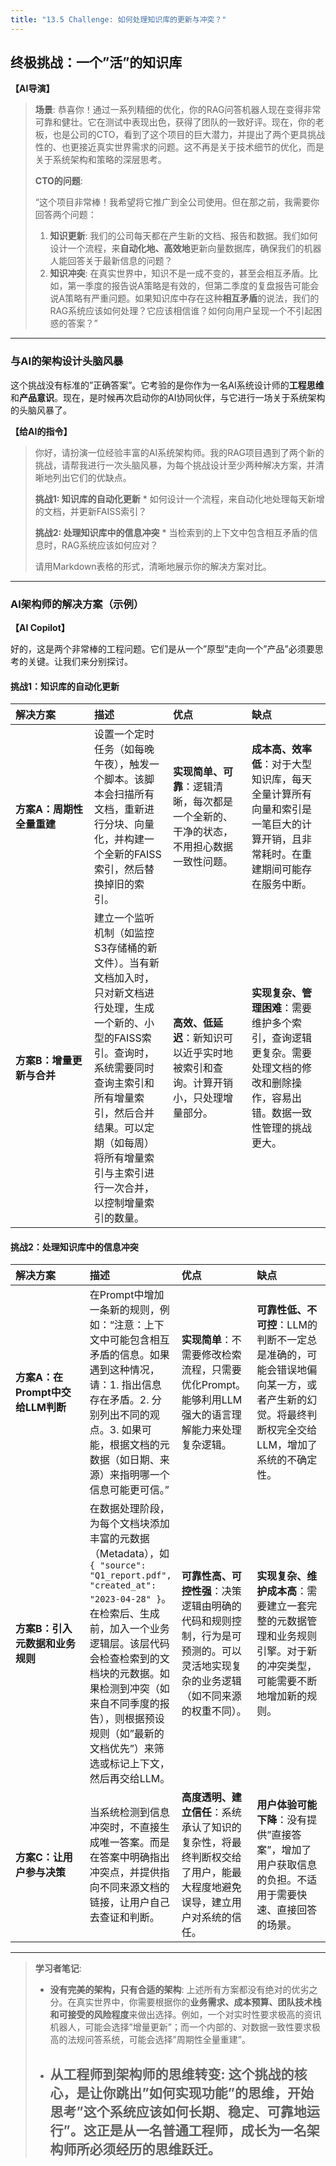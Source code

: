 ```yaml
---
title: "13.5 Challenge: 如何处理知识库的更新与冲突？"
---
```


## 终极挑战：一个"活"的知识库

**【AI导演】**

> **场景**: 恭喜你！通过一系列精细的优化，你的RAG问答机器人现在变得非常可靠和健壮。它在测试中表现出色，获得了团队的一致好评。现在，你的老板，也是公司的CTO，看到了这个项目的巨大潜力，并提出了两个更具挑战性的、也更接近真实世界需求的问题。这不再是关于技术细节的优化，而是关于系统架构和策略的深层思考。
>
> **CTO的问题**:
>
> "这个项目非常棒！我希望将它推广到全公司使用。但在那之前，我需要你回答两个问题：
>
> 1.  **知识更新**: 我们的公司每天都在产生新的文档、报告和数据。我们如何设计一个流程，来**自动化地、高效地**更新向量数据库，确保我们的机器人能回答关于最新信息的问题？
> 2.  **知识冲突**: 在真实世界中，知识不是一成不变的，甚至会相互矛盾。比如，第一季度的报告说A策略是有效的，但第二季度的复盘报告可能会说A策略有严重问题。如果知识库中存在这种**相互矛盾**的说法，我们的RAG系统应该如何处理？它应该相信谁？如何向用户呈现一个不引起困惑的答案？"

---

### 与AI的架构设计头脑风暴

这个挑战没有标准的"正确答案"。它考验的是你作为一名AI系统设计师的**工程思维**和**产品意识**。现在，是时候再次启动你的AI协同伙伴，与它进行一场关于系统架构的头脑风暴了。

**【给AI的指令】**

> 你好，请扮演一位经验丰富的AI系统架构师。我的RAG项目遇到了两个新的挑战，请帮我进行一次头脑风暴，为每个挑战设计至少两种解决方案，并清晰地列出它们的优缺点。
>
> **挑战1: 知识库的自动化更新**
> *   如何设计一个流程，来自动化地处理每天新增的文档，并更新FAISS索引？
>
> **挑战2: 处理知识库中的信息冲突**
> *   当检索到的上下文中包含相互矛盾的信息时，RAG系统应该如何应对？
>
> 请用Markdown表格的形式，清晰地展示你的解决方案对比。

---

### AI架构师的解决方案（示例）

**【AI Copilot】**

好的，这是两个非常棒的工程问题。它们是从一个"原型"走向一个"产品"必须要思考的关键。让我们来分别探讨。

#### 挑战1：知识库的自动化更新

| 解决方案 | 描述 | 优点 | 缺点 |
| :--- | :--- | :--- | :--- |
| **方案A：周期性全量重建** | 设置一个定时任务（如每晚午夜），触发一个脚本。该脚本会扫描所有文档，重新进行分块、向量化，并构建一个全新的FAISS索引，然后替换掉旧的索引。 | **实现简单、可靠**：逻辑清晰，每次都是一个全新的、干净的状态，不用担心数据一致性问题。 | **成本高、效率低**：对于大型知识库，每天全量计算所有向量和索引是一笔巨大的计算开销，且非常耗时。在重建期间可能存在服务中断。 |
| **方案B：增量更新与合并** | 建立一个监听机制（如监控S3存储桶的新文件）。当有新文档加入时，只对新文档进行处理，生成一个新的、小型的FAISS索引。查询时，系统需要同时查询主索引和所有增量索引，然后合并结果。可以定期（如每周）将所有增量索引与主索引进行一次合并，以控制增量索引的数量。 | **高效、低延迟**：新知识可以近乎实时地被索引和查询。计算开销小，只处理增量部分。 | **实现复杂、管理困难**：需要维护多个索引，查询逻辑更复杂。需要处理文档的修改和删除操作，容易出错。数据一致性管理的挑战更大。 |

#### 挑战2：处理知识库中的信息冲突

| 解决方案 | 描述 | 优点 | 缺点 |
| :--- | :--- | :--- | :--- |
| **方案A：在Prompt中交给LLM判断** | 在Prompt中增加一条新的规则，例如："注意：上下文中可能包含相互矛盾的信息。如果遇到这种情况，请：1. 指出信息存在矛盾。2. 分别列出不同的观点。3. 如果可能，根据文档的元数据（如日期、来源）来指明哪一个信息可能更可信。" | **实现简单**：不需要修改检索流程，只需要优化Prompt。能够利用LLM强大的语言理解能力来处理复杂逻辑。 | **可靠性低、不可控**：LLM的判断不一定总是准确的，可能会错误地偏向某一方，或者产生新的幻觉。将最终判断权完全交给LLM，增加了系统的不确定性。 |
| **方案B：引入元数据和业务规则** | 在数据处理阶段，为每个文档块添加丰富的元数据（Metadata），如`{ "source": "Q1_report.pdf", "created_at": "2023-04-28" }`。在检索后、生成前，加入一个业务逻辑层。该层代码会检查检索到的文档块的元数据。如果检测到冲突（如来自不同季度的报告），则根据预设规则（如"最新的文档优先"）来筛选或标记上下文，然后再交给LLM。 | **可靠性高、可控性强**：决策逻辑由明确的代码和规则控制，行为是可预测的。可以灵活地实现复杂的业务逻辑（如不同来源的权重不同）。 | **实现复杂、维护成本高**：需要建立一套完整的元数据管理和业务规则引擎。对于新的冲突类型，可能需要不断地增加新的规则。 |
| **方案C：让用户参与决策** | 当系统检测到信息冲突时，不直接生成唯一答案。而是在答案中明确指出冲突点，并提供指向不同来源文档的链接，让用户自己去查证和判断。 | **高度透明、建立信任**：系统承认了知识的复杂性，将最终判断权交给了用户，能最大程度地避免误导，建立用户对系统的信任。 | **用户体验可能下降**：没有提供"直接答案"，增加了用户获取信息的负担。不适用于需要快速、直接回答的场景。 |

---

> **学习者笔记**:
>
> *   **没有完美的架构，只有合适的架构**: 上述所有方案都没有绝对的优劣之分。在真实世界中，你需要根据你的**业务需求、成本预算、团队技术栈和可接受的风险程度**来做出选择。例如，一个对实时性要求极高的资讯机器人，可能会选择"增量更新"；而一个内部的、对数据一致性要求极高的法规问答系统，可能会选择"周期性全量重建"。
> *   **从工程师到架构师的思维转变**: 这个挑战的核心，是让你跳出"如何实现功能"的思维，开始思考"**这个系统应该如何长期、稳定、可靠地运行**"。这正是从一名普通工程师，成长为一名架构师所必须经历的思维跃迁。
---
